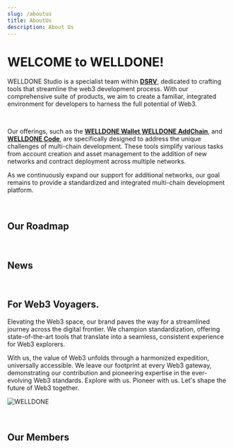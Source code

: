 ```yaml
---
slug: /aboutus
title: AboutUs
description: About Us
---
```



# WELCOME to WELLDONE!

WELLDONE Studio is a specialist team within [**DSRV**](https://dsrvlabs.com), dedicated to crafting tools that streamline the web3 development process. With our comprehensive suite of products, we aim to create a familiar, integrated environment for developers to harness the full potential of Web3.

<Player />

<br/>

Our offerings, such as the [**WELLDONE Wallet**](https://chrome.google.com/webstore/detail/welldone-wallet-for-multi/bmkakpenjmcpfhhjadflneinmhboecjf),[**WELLDONE AddChain**](https://addchain.welldonestudio.io/), and [**WELLDONE Code**](https://docs.welldonestudio.io/code), are specifically designed to address the unique challenges of multi-chain development. These tools simplify various tasks from account creation and asset management to the addition of new networks and contract deployment across multiple networks.

As we continuously expand our support for additional networks, our goal remains to provide a standardized and integrated multi-chain development platform.

<br/>

## Our Roadmap

<Roadmap />

<br/>

## News

<News />

<br/>

## For Web3 Voyagers.
Elevating the Web3 space, our brand paves the way for a streamlined journey across the digital frontier. We champion standardization, offering state-of-the-art tools that translate into a seamless, consistent experience for Web3 explorers.

With us, the value of Web3 unfolds through a harmonized expedition, universally accessible. We leave our footprint at every Web3 gateway, demonstrating our contribution and pioneering expertise in the ever-evolving Web3 standards. Explore with us. Pioneer with us. Let's shape the future of Web3 together.

![WELLDONE](/img/aboutus_welcome.jpg)

<br/>

## Our Members

<Members />